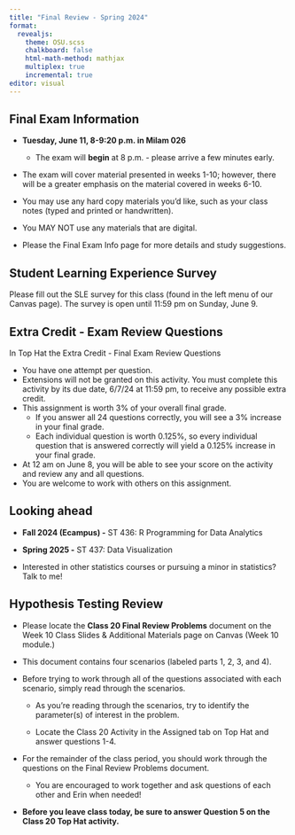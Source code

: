 ```yaml
---
title: "Final Review - Spring 2024"
format: 
  revealjs:
    theme: OSU.scss
    chalkboard: false
    html-math-method: mathjax
    multiplex: true
    incremental: true
editor: visual
---
```


## Final Exam Information {.smaller}

::: nonincremental
-   **Tuesday, June 11, 8-9:20 p.m. in Milam 026**

    -   The exam will **begin** at 8 p.m. - please arrive a few minutes early.

-   The exam will cover material presented in weeks 1-10; however, there will be a greater emphasis on the material covered in weeks 6-10.

-   You may use any hard copy materials you'd like, such as your class notes (typed and printed or handwritten).

-   You MAY NOT use any materials that are digital.

-   Please the Final Exam Info page for more details and study suggestions.
:::

## Student Learning Experience Survey

Please fill out the SLE survey for this class (found in the left menu of our Canvas page). The survey is open until 11:59 pm on Sunday, June 9.

## Extra Credit - Exam Review Questions {.smaller}

In Top Hat the Extra Credit - Final Exam Review Questions

::: nonincremental
-   You have one attempt per question.
-   Extensions will not be granted on this activity. You must complete this activity by its due date, 6/7/24 at 11:59 pm, to receive any possible extra credit.
-   This assignment is worth 3% of your overall final grade.
    -   If you answer all 24 questions correctly, you will see a 3% increase in your final grade.
    -   Each individual question is worth 0.125%, so every individual question that is answered correctly will yield a 0.125% increase in your final grade.
-   At 12 am on June 8, you will be able to see your score on the activity and review any and all questions.
-   You are welcome to work with others on this assignment.
:::

## Looking ahead

-   **Fall 2024 (Ecampus) -** ST 436: R Programming for Data Analytics

-   **Spring 2025 -** ST 437: Data Visualization

-   Interested in other statistics courses or pursuing a minor in statistics? Talk to me!

## Hypothesis Testing Review {.smaller}

-   Please locate the **Class 20 Final Review Problems** document on the Week 10 Class Slides & Additional Materials page on Canvas (Week 10 module.)

-   This document contains four scenarios (labeled parts 1, 2, 3, and 4).

-   Before trying to work through all of the questions associated with each scenario, simply read through the scenarios.

    -   As you're reading through the scenarios, try to identify the parameter(s) of interest in the problem.

    -   Locate the Class 20 Activity in the Assigned tab on Top Hat and answer questions 1-4.

-   For the remainder of the class period, you should work through the questions on the Final Review Problems document.

    -   You are encouraged to work together and ask questions of each other and Erin when needed!

-   **Before you leave class today, be sure to answer Question 5 on the Class 20 Top Hat activity.**
